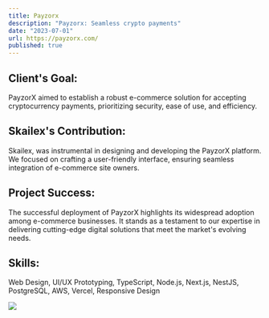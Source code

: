 ```yaml
---
title: Payzorx
description: "Payzorx: Seamless crypto payments"
date: "2023-07-01"
url: https://payzorx.com/
published: true
---
```


## Client's Goal:

PayzorX aimed to establish a robust e-commerce solution for accepting cryptocurrency payments, prioritizing security, ease of use, and efficiency.

## Skailex's Contribution:

Skailex, was instrumental in designing and developing the PayzorX platform. We focused on crafting a user-friendly interface, ensuring seamless integration of e-commerce site owners.

## Project Success:

The successful deployment of PayzorX highlights its widespread adoption among e-commerce businesses. It stands as a testament to our expertise in delivering cutting-edge digital solutions that meet the market's evolving needs.

## Skills:

Web Design, UI/UX Prototyping, TypeScript, Node.js, Next.js, NestJS, PostgreSQL, AWS, Vercel, Responsive Design

![](http://skailex.com/payzorx.png)
